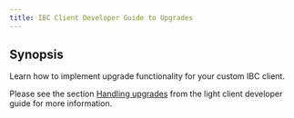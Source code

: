 ```yaml
---
title: IBC Client Developer Guide to Upgrades
---
```


## Synopsis

Learn how to implement upgrade functionality for your custom IBC client.

Please see the section [Handling upgrades](/ibc/v8.5.x/light-clients/developer-guide/upgrades) from the light client developer guide for more information.
